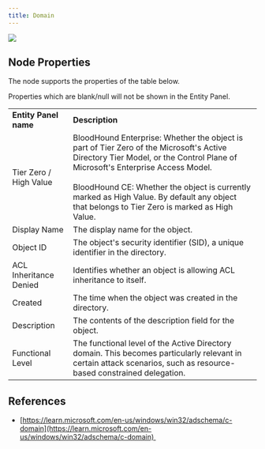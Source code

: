 ```yaml
---
title: Domain
---
```


<img noZoom src="/assets/community-edition-pill-tag.svg"/> 

## Node Properties

The node supports the properties of the table below.

<Note>
Properties which are blank/null will not be shown in the Entity Panel.
</Note>

|     |     |
| --- | --- |
| **Entity Panel name** | **Description** |
| Tier Zero / High Value | BloodHound Enterprise: Whether the object is part of Tier Zero of the Microsoft's Active Directory Tier Model, or the Control Plane of Microsoft's Enterprise Access Model.  <br/>  <br/>BloodHound CE: Whether the object is currently marked as High Value. By default any object that belongs to Tier Zero is marked as High Value. |
| Display Name | The display name for the object. |
| Object ID | The object's security identifier (SID), a unique identifier in the directory. |
| ACL Inheritance Denied | Identifies whether an object is allowing ACL inheritance to itself. |
| Created | The time when the object was created in the directory. |
| Description | The contents of the description field for the object. |
| Functional Level | The functional level of the Active Directory domain. This becomes particularly relevant in certain attack scenarios, such as resource-based constrained delegation. |

## References

* [https://learn.microsoft.com/en-us/windows/win32/adschema/c-domain](https://learn.microsoft.com/en-us/windows/win32/adschema/c-domain) 

